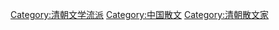 [[Category:清朝文学流派|Category:清朝文学流派]]
[[Category:中国散文|Category:中国散文]]
[[Category:清朝散文家|Category:清朝散文家]]